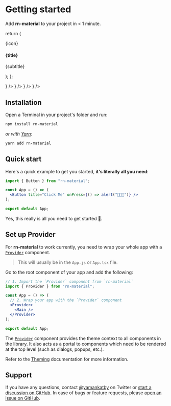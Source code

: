 
# Getting started

Add **rn-material** to your project in < 1 minute.

  return (
    <div className="flex items-center">
      <div className="w-14 h-14 flex justify-center items-center bg-gray-100 rounded-xl">
        {icon}
      </div>
      <div className="ml-4 flex flex-col">
        <h4 className="font-bold">{title}</h4>
        <p className="">{subtitle}</p>
      </div>
    </div>
  );
};

<div className="not-prose grid grid-cols-2 gap-8">
  <Item
    title="Small bundle"
    subtitle="4kb when using all exports"
    icon={<CubeTransparentIcon className="w-7" />}
  />
  <Item
    title="Layout props"
    subtitle="Simple, productive API"
    icon={<CodeIcon className="w-7" />}
  />
  <Item
    title="Unstyled"
    subtitle="Use the styling solution of your choice"
    icon={<ColorSwatchIcon className="w-7" />}
  />
  <Item
    title="Composable"
    subtitle="Combine to create complex layouts"
    icon={<PuzzleIcon className="w-7" />}
  />
</div>


## Installation

Open a Terminal in your project's folder and run:

```bash
npm install rn-material
```

_or with [Yarn](https://yarnpkg.com/):_

```bash
yarn add rn-material
```

## Quick start

Here's a quick example to get you started, **it's literally all you need**:

```jsx
import { Button } from "rn-material";

const App = () => (
  <Button title="Click Me" onPress={() => alert("🎉🎉🎉")} />
);

export default App;
```

Yes, this really is all you need to get started 🎉.

## Set up Provider

For **rn-material** to work currently, you need to wrap your whole app with a [`Provider`]() component.

> This will usually be in the `App.js` or `App.tsx` file.

Go to the root component of your app and add the following:

```jsx
// 1. Import the `Provider` component from `rn-material`
import { Provider } from "rn-material";

const App = () => (
  // 2. Wrap your app with the `Provider` component
  <Provider>
    <Main />
  </Provider>
);

export default App;
```

The [`Provider`]() component provides the theme context to all components in the library. It also acts as a portal to
components which need to be rendered at the top level (such as dialogs, popups, etc.).

Refer to the [Theming](/guides/theming) documentation for more information.

## Support

If you have any questions, contact [@yamankatby](https://twitter.com/yamankatby) on Twitter
or [start a discussion on GitHub](https://github.com/yamankatby/rn-material/discussions). In case of bugs or feature
requests, please [open an issue on GitHub](https://github.com/yamankatby/rn-material/issues).
